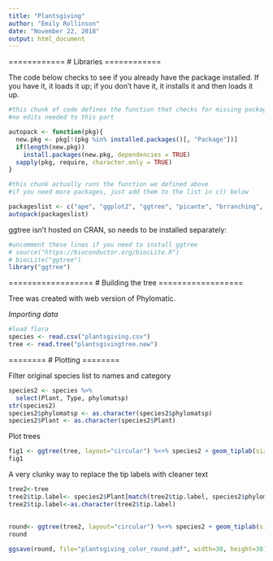 ```yaml
---
title: "Plantsgiving"
author: "Emily Rollinson"
date: "November 22, 2018"
output: html_document
---
```


============
# Libraries
============

The code below checks to see if you already have the package installed. If you have it, it loads it up; if you don't have it, it installs it and then loads it up. 

```r

#this chunk of code defines the function that checks for missing packages, installs them, and then loads everything
#no edits needed to this part

autopack <- function(pkg){
  new.pkg <- pkg[!(pkg %in% installed.packages()[, "Package"])]
  if(length(new.pkg))
    install.packages(new.pkg, dependencies = TRUE)
  sapply(pkg, require, character.only = TRUE)
}

#this chunk actually runs the function we defined above
#if you need more packages, just add them to the list in c() below

packageslist <- c("ape", "ggplot2", "ggtree", "picante", "brranching", "tidyverse")
autopack(packageslist)

```

ggtree isn't hosted on CRAN, so needs to be installed separately:

```r
#uncomment these lines if you need to install ggtree
# source("https://bioconductor.org/biocLite.R")
# biocLite("ggtree")
library("ggtree")
```

==================
# Building the tree
==================

Tree was created with web version of Phylomatic.

*Importing data*

```r
#load flora
species <- read.csv("plantsgiving.csv")
tree <- read.tree("plantsgivingtree.new")
```

========
# Plotting
========

Filter original species list to names and category

```r
species2 <- species %>%
  select(Plant, Type, phylomatsp)
str(species2)
species2$phylomatsp <- as.character(species2$phylomatsp)
species2$Plant <- as.character(species2$Plant)
```
  
Plot trees

```r
fig1 <- ggtree(tree, layout="circular") %<+% species2 + geom_tiplab(size=3, aes(angle=angle)) + theme(legend.position="right")
fig1
```


A very clunky way to replace the tip labels with cleaner text

```r
tree2<-tree
tree2$tip.label<- species2$Plant[match(tree2$tip.label, species2$phylomatsp)]
tree2$tip.label<-as.character(tree2$tip.label)
                              
                              
round<- ggtree(tree2, layout="circular") %<+% species2 + geom_tiplab(size=3, aes(angle=angle, color=Type)) + theme(legend.position="right")
round

ggsave(round, file="plantsgiving_color_round.pdf", width=30, height=30)

```